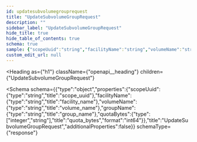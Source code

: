 ```yaml
---
id: updatesubvolumegrouprequest
title: "UpdateSubvolumeGroupRequest"
description: ""
sidebar_label: "UpdateSubvolumeGroupRequest"
hide_title: true
hide_table_of_contents: true
schema: true
sample: {"scopeUuid":"string","facilityName":"string","volumeName":"string","groupName":"string","quotaBytes":0}
custom_edit_url: null
---
```



<Heading
  as={"h1"}
  className={"openapi__heading"}
  children={"UpdateSubvolumeGroupRequest"}
>
</Heading>





<Schema
  schema={{"type":"object","properties":{"scopeUuid":{"type":"string","title":"scope_uuid"},"facilityName":{"type":"string","title":"facility_name"},"volumeName":{"type":"string","title":"volume_name"},"groupName":{"type":"string","title":"group_name"},"quotaBytes":{"type":["integer","string"],"title":"quota_bytes","format":"int64"}},"title":"UpdateSubvolumeGroupRequest","additionalProperties":false}}
  schemaType={"response"}
>
  
</Schema>
            